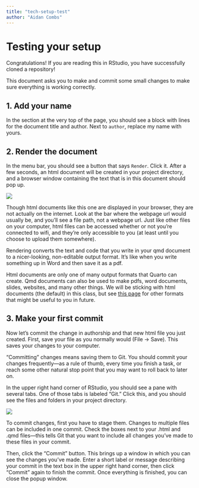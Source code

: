 ```yaml
---
title: "tech-setup-test"
author: "Aidan Combs"
---
```


# Testing your setup

Congratulations! If you are reading this in RStudio, you have successfully cloned a repository!

This document asks you to make and commit some small changes to make sure everything is working correctly.

## 1. Add your name

In the section at the very top of the page, you should see a block with lines for the document title and author. Next to `author`, replace my name with yours.

## 2. Render the document

In the menu bar, you should see a button that says `Render`. Click it. After a few seconds, an html document will be created in your project directory, and a browser window containing the text that is in this document should pop up.

![](images/render.png)

::: callout-note
Though html documents like this one are displayed in your browser, they are not actually on the internet. Look at the bar where the webpage url would usually be, and you'll see a file path, not a webpage url. Just like other files on your computer, html files can be accessed whether or not you're connected to wifi, and they're only accessible to you (at least until you choose to upload them somewhere).
:::

::: callout-note
Rendering converts the text and code that you write in your qmd document to a nicer-looking, non-editable output format. It's like when you write something up in Word and then save it as a pdf.

Html documents are only one of many output formats that Quarto can create. Qmd documents can also be used to make pdfs, word documents, slides, websites, and many other things. We will be sticking with html documents (the default) in this class, but see [this page](https://quarto.org/docs/output-formats/all-formats.html) for other formats that might be useful to you in future.
:::

## 3. Make your first commit

Now let's commit the change in authorship and that new html file you just created. First, save your file as you normally would (File -\> Save). This saves your changes to your computer.

::: callout-note
"Committing" changes means saving them to Git. You should commit your changes frequently---as a rule of thumb, every time you finish a task, or reach some other natural stop point that you may want to roll back to later on.
:::

In the upper right hand corner of RStudio, you should see a pane with several tabs. One of those tabs is labeled "Git." Click this, and you should see the files and folders in your project directory.

![](images/git_pane.png)

To commit changes, first you have to stage them. Changes to multiple files can be included in one commit. Check the boxes next to your .html and .qmd files---this tells Git that you want to include all changes you've made to these files in your commit.

Then, click the "Commit" button. This brings up a window in which you can see the changes you've made. Enter a short label or message describing your commit in the text box in the upper right hand corner, then click "Commit" again to finish the commit. Once everything is finished, you can close the popup window.
